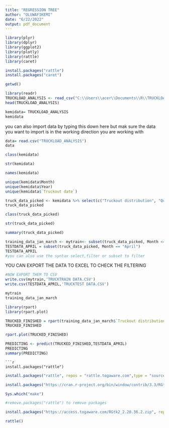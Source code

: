 ---
title: "REGRESSION TREE"
author: "OLUWAFIKEMI"
date: "6/22/2022"
output: pdf_document
---
```{r}
library(plyr)
library(dplyr)
library(ggplot2)
library(plotly)
library(rattle)
library(caret)
```


```{r}
install.packages("rattle")
install.packages("caret")
```
```{r}
getwd()
```
```{r}
library(readr)
TRUCKLOAD_ANALYSIS <- read_csv("C:\\Users\\acer\\Documents\\R\\TRUCKLOAD ANALYSIS.csv")
head(TRUCKLOAD_ANALYSIS)
```
```{r}
kemidata= TRUCKLOAD_ANALYSIS
kemidata
```
you can also import data by typing this down here but mak sure the data you want to import is in the working direction you are working with
```{r}
data= read.csv("TRUCKLOAD_ANALYSIS")
data
```

```{r}
class(kemidata)
```
```{r}
str(kemidata)
```
```{r}
names(kemidata)
```

```{r}
unique(kemidata$Month)
unique(kemidata$Year)
unique(kemidata$`Truckout date`)
```
```{r}
truck_data_picked <- kemidata %>% select(c("Truckout distribution", "Quantity loaded","Destination state","Month", "Year" ))
truck_data_picked
```
```{r}
class(truck_data_picked)
```
```{r}
str(truck_data_picked)
```
```{r}
summary(truck_data_picked)
```
```{r}
training_data_jan_march <- mytrain<- subset(truck_data_picked, Month <= "March")
TESTDATA_APRIL = subset(truck_data_picked, Month == "April")
TESTDATA_APRIL
#you can also use the syntax select,filter or subset to filter
```
YOU CAN EXPORT THE DATA TO EXCEL TO CHECK THE FILTERING

```{r}

#NOW EXPORT THEM TO CSV
write.csv(mytrain,'TRUCKTRAIN DATA.CSV')
write.csv(TESTDATA_APRIL,'TRUCKTEST DATA.CSV')
```

```{r}
mytrain
training_data_jan_march
```
```{r}
library(rpart)
library(rpart.plot)
```

```{r}
TRUCKED_FINISHED = rpart(training_data_jan_march$`Truckout distribution` ~ training_data_jan_march$`Quantity loaded`+ training_data_jan_march$Month, data= (training_data_jan_march))
TRUCKED_FINISHED
```
```{r}
rpart.plot(TRUCKED_FINISHED)
```
```{r}
PREDICTING <- predict(TRUCKED_FINISHED,TESTDATA_APRIL)
PREDICTING
summary(PREDICTING)
```


```
```{r}
install.packages("rattle")
```


```{r}
install.packages("rattle", repos = "rattle.togaware.com",type = "source")
```

```{r}
install.packages("https://cran.r-project.org/bin/window/contrib/3.3/RGtk2_2.20.31.zip",repose = NULL)
```



```{r}
Sys.which("make")
```

```{r}
#remove.packages("rattle") to remove packages
```

```{r}
install.packages("https://access.togaware.com/RGtk2_2.20.36.2.zip", repos=NULL)
```

```{r}
rattle()
```

